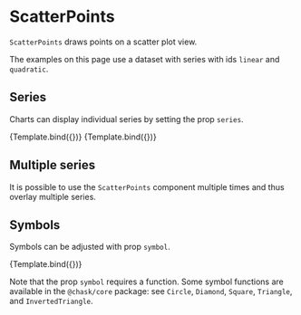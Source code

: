 
# ScatterPoints

<Meta title="Charts/Scatter/ScatterPoints" />

`ScatterPoints` draws points on a scatter plot view.

<ArgsTable of={ScatterPoints} />

The examples on this page use a dataset with series with ids `linear` and `quadratic`.

## Series

Charts can display individual series by setting the prop `series`.

<Canvas>
    <Story
        name="a series"
        args={{
            series: 'linear',
            symbolStyle: { fill: '#dd3333' },
        }}
        component={ScatterPoints}
        decorators={[ChartScatterDecorator]}
    >
        {Template.bind({})}
    </Story>
    <Story
        name="another series"
        args={{
            series: 'quadratic',
            symbolStyle: { fill: '#dd3333' },
        }}
        component={ScatterPoints}
        decorators={[ChartScatterDecorator]}
    >
        {Template.bind({})}
    </Story>
</Canvas>

## Multiple series

It is possible to use the `ScatterPoints` component multiple times and thus overlay multiple series.

<Canvas>
    <Story name="multiple series">
        <Chart size={[400, 300]} padding={[40, 40, 60, 60]} style={{ display: 'inline-block' }}>
            <Scatter
                data={data}
                x={'x'}
                y={'y'}
                r={5}
                scaleX={{
                    variant: 'linear',
                    min: 0,
                    max: 8,
                }}
                scaleY={{
                    variant: 'linear',
                    min: 0,
                    max: 64,
                }}
            >
                <Axis variant={'bottom'} label={'x (a. u.)'} />
                <Axis variant={'left'} label={'y (a. u.)'} ticks={5} />
                <ScatterPoints series={'linear'} style={{ fill: '#dd3333' }} />
                <ScatterPoints series={'quadratic'} style={{ fill: '#6666ee' }} />
            </Scatter>
        </Chart>
    </Story>
</Canvas>

## Symbols

Symbols can be adjusted with prop `symbol`.

<Canvas>
    <Story
        name="symbol"
        args={{
            series: 'quadratic',
            symbolStyle: { fill: '#ffdd66', stroke: '#222222', strokeWidth: '2px' },
            symbol: Triangle,
        }}
        component={ScatterPoints}
        decorators={[ChartScatterDecorator]}
    >
        {Template.bind({})}
    </Story>
</Canvas>

Note that the prop `symbol` requires a function. Some symbol functions are available in the `@chask/core` package: see `Circle`, `Diamond`, `Square`, `Triangle`, and `InvertedTriangle`.
